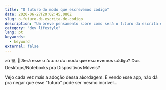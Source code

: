 ```yaml
---
title: "O futuro do modo que escrevemos código"
date: 2020-06-27T20:02:45.080Z
slug: o-futuro-da-escrita-de-codigo
description: "Um breve pensamento sobre como será o futuro da escrita de código."
category: "dev_lifestyle"
lang: pt
keywords:
  - keyword
external: false
---
```



<Drop>

✍️ 💻 📱 Será esse o futuro do modo que escrevemos código? Dos Desktops/Notebooks pra Dispositivos Móveis?

Vejo cada vez mais a adoção dessa abordagem. E vendo esse app, não dá pra negar que esse "futuro" pode ser mesmo incrível...

<Tweet src="https://twitter.com/playdotjs/status/1264970990746062849?ref_src=twsrc%5Etfw" />

</Drop>
